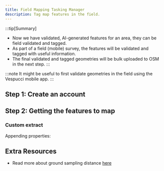 ```yaml
---
title: Field Mapping Tasking Manager
description: Tag map features in the field.
---
```



:::tip[Summary]

- Now we have validated, AI-generated features for an area, they can be field
  validated and tagged.
- As part of a field (mobile) survey, the features will be validated and tagged
  with useful information.
- The final validated and tagged geometries will be bulk uploaded to OSM in the
  next step.
  :::

:::note
It might be useful to first validate geometries in the field using
the Vespucci mobile app.
:::

## Step 1: Create an account

## Step 2: Getting the features to map

### Custom extract

Appending properties:

<AppendPropertiesToGeojsonButton></AppendPropertiesToGeojsonButton>

## Extra Resources

- Read more about ground sampling distance [here](https://test.org)
